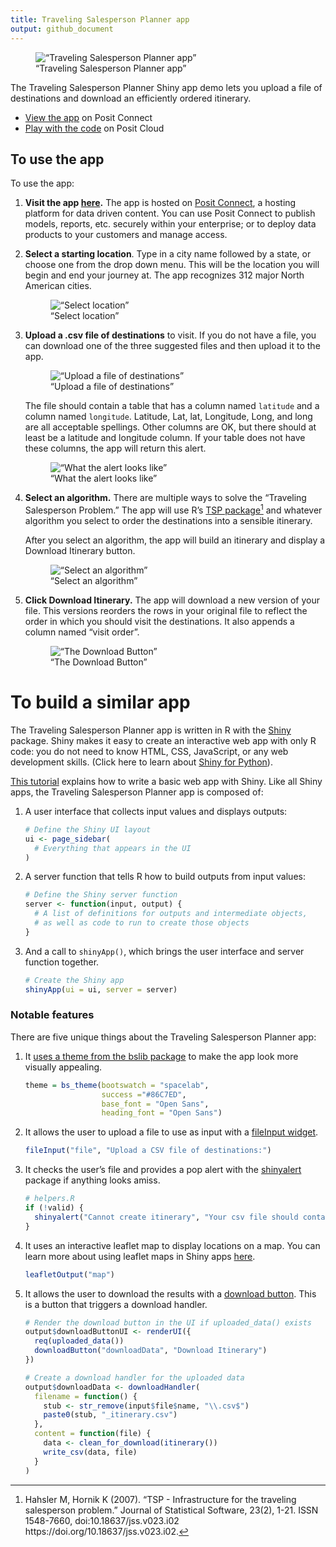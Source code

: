 ```yaml
---
title: Traveling Salesperson Planner app
output: github_document
---
```


!["Traveling Salesperson Planner app"](images/screenshot.png)

The Traveling Salesperson Planner Shiny app demo lets you upload a file of destinations and download an efficiently ordered itinerary.

- [View the app](https://colorado.posit.co/rsc/traveling-salesperson-app/) on Posit Connect
- [Play with the code](https://posit.cloud/content/6708777) on Posit Cloud


## To use the app

To use the app:

1. **Visit the app [here](https://colorado.posit.co/rsc/content/bb3d1bbc-0eb3-4c2d-ac2c-5e8959cf8eaf/).** The app is hosted on [Posit Connect](https://posit.co/products/enterprise/connect/), a hosting platform for data driven content. You can use Posit Connect to publish models, reports, etc. securely within your enterprise; or to deploy data products to your customers and manage access.

2. **Select a starting location**. Type in a city name followed by a state, or choose one from the drop down menu. This will be the location you will begin and end your journey at. The app recognizes 312 major North American cities.

    !["Select location"](images/select_location.png)
    
3. **Upload a .csv file of destinations** to visit. If you do not have a file, you can download one of the three suggested files and then upload it to the app. 

    !["Upload a file of destinations"](images/upload.png)
    
    The file should contain a table that has a column named `latitude` and a column named `longitude`. Latitude, Lat, lat, Longitude, Long, and long are all acceptable spellings. Other columns are OK, but there should at least be a latitude and longitude column. If your table does not have these columns, the app will return this alert.
    
    !["What the alert looks like"](images/alert.png)
    
4. **Select an algorithm.** There are multiple ways to solve the "Traveling Salesperson Problem." The app will use R's [TSP package](https://github.com/mhahsler/TSP)^[Hahsler M, Hornik K (2007). “TSP - Infrastructure for the traveling salesperson problem.” Journal of Statistical Software, 23(2), 1-21. ISSN 1548-7660, doi:10.18637/jss.v023.i02 https://doi.org/10.18637/jss.v023.i02.] and whatever algorithm you select to order the destinations into a sensible itinerary.

    After you select an algorithm, the app will build an itinerary and display a Download Itinerary button.
    
    !["Select an algorithm"](images/algorithm.png)
    
    
5. **Click Download Itinerary.** The app will download a new version of your file. This versions reorders the rows in your original file to reflect the order in which you should visit the destinations. It also appends a column named "visit order".

    !["The Download Button"](images/download.png)

# To build a similar app

The Traveling Salesperson Planner app is written in R with the [Shiny](https://shiny.posit.co/) package. Shiny makes it easy to create an interactive web app with only R code: you do not need to know HTML, CSS, JavaScript, or any web development skills. (Click here to learn about [Shiny for Python](https://shiny.posit.co/py/)).

[This tutorial](https://shiny.posit.co/getstarted.html) explains how to write a basic web app with Shiny. Like all Shiny apps, the Traveling Salesperson Planner app is composed of:

1. A user interface that collects input values and displays outputs:

    ```r
    # Define the Shiny UI layout
    ui <- page_sidebar(
      # Everything that appears in the UI
    )
    ```

2. A server function that tells R how to build outputs from input values:

    ```r
    # Define the Shiny server function
    server <- function(input, output) {
      # A list of definitions for outputs and intermediate objects, 
      # as well as code to run to create those objects
    }
    ```

3. And a call to `shinyApp()`, which brings the user interface and server function together.

    ```r
    # Create the Shiny app
    shinyApp(ui = ui, server = server)
    ```

### Notable features

There are five unique things about the Traveling Salesperson Planner app:

1. It [uses a theme from the bslib package](https://rstudio.github.io/bslib/articles/theming/index.html) to make the app look more visually appealing.

    ```r
    theme = bs_theme(bootswatch = "spacelab",
                     success ="#86C7ED",
                     base_font = "Open Sans",
                     heading_font = "Open Sans")
    ```

2. It allows the user to upload a file to use as input with a [fileInput widget](https://mastering-shiny.org/action-transfer.html#upload).

    ```r
    fileInput("file", "Upload a CSV file of destinations:")
    ```

3. It checks the user's file and provides a pop alert with the [shinyalert](https://github.com/daattali/shinyalert) package if anything looks amiss.

    ```r
    # helpers.R
    if (!valid) {
      shinyalert("Cannot create itinerary", "Your csv file should contain a column named latitude and a column named longitude.")
    }
    ```

4. It uses an interactive leaflet map to display locations on a map. You can learn more about using leaflet maps in Shiny apps [here](https://rstudio.github.io/leaflet/).

    ```r
    leafletOutput("map")
    ```

5. It allows the user to download the results with a [download button](https://mastering-shiny.org/action-transfer.html#download). This is a button that triggers a download handler.

    ```r
    # Render the download button in the UI if uploaded_data() exists
    output$downloadButtonUI <- renderUI({
      req(uploaded_data())
      downloadButton("downloadData", "Download Itinerary")
    })
    
    # Create a download handler for the uploaded data
    output$downloadData <- downloadHandler(
      filename = function() {
        stub <- str_remove(input$file$name, "\\.csv$")
        paste0(stub, "_itinerary.csv")
      },
      content = function(file) {
        data <- clean_for_download(itinerary())
        write_csv(data, file)
      }
    )
    ```


